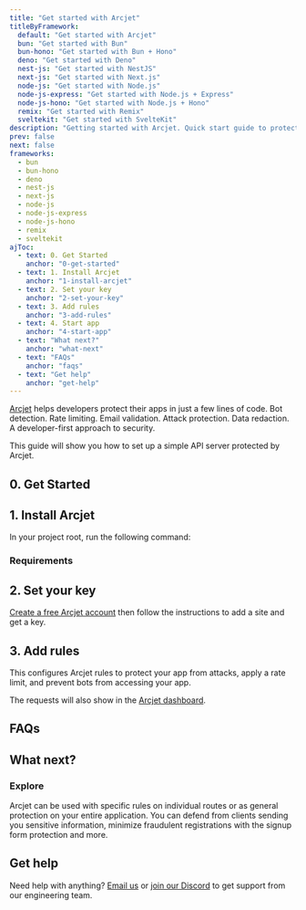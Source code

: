 ```yaml
---
title: "Get started with Arcjet"
titleByFramework:
  default: "Get started with Arcjet"
  bun: "Get started with Bun"
  bun-hono: "Get started with Bun + Hono"
  deno: "Get started with Deno"
  nest-js: "Get started with NestJS"
  next-js: "Get started with Next.js"
  node-js: "Get started with Node.js"
  node-js-express: "Get started with Node.js + Express"
  node-js-hono: "Get started with Node.js + Hono"
  remix: "Get started with Remix"
  sveltekit: "Get started with SvelteKit"
description: "Getting started with Arcjet. Quick start guide to protect your app from attacks, apply a rate limit, and prevent bots from accessing your NestJS, Next.js, Node.js, Bun, or SvelteKit app."
prev: false
next: false
frameworks:
  - bun
  - bun-hono
  - deno
  - nest-js
  - next-js
  - node-js
  - node-js-express
  - node-js-hono
  - remix
  - sveltekit
ajToc:
  - text: 0. Get Started
    anchor: "0-get-started"
  - text: 1. Install Arcjet
    anchor: "1-install-arcjet"
  - text: 2. Set your key
    anchor: "2-set-your-key"
  - text: 3. Add rules
    anchor: "3-add-rules"
  - text: 4. Start app
    anchor: "4-start-app"
  - text: "What next?"
    anchor: "what-next"
  - text: "FAQs"
    anchor: "faqs"
  - text: "Get help"
    anchor: "get-help"
---
```













[Arcjet](https://arcjet.com/) helps developers protect their apps in just a few
lines of code. Bot detection. Rate limiting. Email validation. Attack
protection. Data redaction. A developer-first approach to security.

This guide will show you how to set up a simple API server protected by Arcjet.

<FrameworkLinks title="Choose a framework" client:load />

## 0. Get Started

<SlotByFramework client:load>
  <BunStep0 slot="bun" />
  <BunHonoStep0 slot="bun-hono" />
  <DenoStep0 slot="deno" />
  <NestJsStep0 slot="nest-js" />
  <NextJsStep0 slot="next-js" />
  <NodeJsStep0 slot="node-js" />
  <NodeJsExpressStep0 slot="node-js-express" />
  <NodeJsHonoStep0 slot="node-js-hono" />
  <RemixStep0 slot="remix" />
  <SvelteKitStep0 slot="sveltekit" />
</SlotByFramework>

## 1. Install Arcjet

In your project root, run the following command:

<SlotByFramework client:load>
  <BunStep1 slot="bun" />
  <BunHonoStep1 slot="bun-hono" />
  <DenoStep1 slot="deno" />
  <NestJsStep1 slot="nest-js" />
  <NextJsStep1 slot="next-js" />
  <NodeJsStep1 slot="node-js" />
  <NodeJsExpressStep1 slot="node-js-express" />
  <NodeJsHonoStep1 slot="node-js-hono" />
  <RemixStep1 slot="remix" />
  <SvelteKitStep1 slot="sveltekit" />
</SlotByFramework>

### Requirements

<SlotByFramework client:load>
  <BunRequirements slot="bun" />
  <BunHonoRequirements slot="bun-hono" />
  <DenoRequirements slot="deno" />
  <NestJsRequirements slot="nest-js" />
  <NextJsRequirements slot="next-js" />
  <NodeJsRequirements slot="node-js" />
  <NodeJsExpressRequirements slot="node-js-express" />
  <NodeJsHonoRequirements slot="node-js-hono" />
  <RemixRequirements slot="remix" />
  <SvelteKitRequirements slot="sveltekit" />
</SlotByFramework>

## 2. Set your key

[Create a free Arcjet account](https://app.arcjet.com) then follow the
instructions to add a site and get a key.

<SlotByFramework client:load>
  <BunStep2 slot="bun" />
  <BunHonoStep2 slot="bun-hono" />
  <DenoStep2 slot="deno" />
  <NestJsStep2 slot="nest-js" />
  <NextJsStep2 slot="next-js" />
  <NodeJsStep2 slot="node-js" />
  <NodeJsExpressStep2 slot="node-js-express" />
  <NodeJsHonoStep2 slot="node-js-hono" />
  <RemixStep2 slot="remix" />
  <SvelteKitStep2 slot="sveltekit" />
</SlotByFramework>

## 3. Add rules

This configures Arcjet rules to protect your app from attacks, apply a rate
limit, and prevent bots from accessing your app.

<SlotByFramework client:load>
  <BunStep3 slot="bun" />
  <BunHonoStep3 slot="bun-hono" />
  <DenoStep3 slot="deno" />
  <NestJsStep3 slot="nest-js" />
  <NextJsStep3 slot="next-js" />
  <NodeJsStep3 slot="node-js" />
  <NodeJsExpressStep3 slot="node-js-express" />
  <NodeJsHonoStep3 slot="node-js-hono" />
  <RemixStep3 slot="remix" />
  <SvelteKitStep3 slot="sveltekit" />
</SlotByFramework>

<SlotByFramework client:load>
  <BunStep4 slot="bun" />
  <BunHonoStep4 slot="bun-hono" />
  <DenoStep4 slot="deno" />
  <NestJsStep4 slot="nest-js" />
  <NextJsStep4 slot="next-js" />
  <NodeJsStep4 slot="node-js" />
  <NodeJsExpressStep4 slot="node-js-express" />
  <NodeJsHonoStep4 slot="node-js-hono" />
  <RemixStep4 slot="remix" />
  <SvelteKitStep4 slot="sveltekit" />
</SlotByFramework>

The requests will also show in the [Arcjet dashboard](https://app.arcjet.com).

## FAQs

<FAQs />

## What next?

<SlotByFramework client:load>
  <Fragment slot="next-js">
    <LinkCard
      title="Site-wide bot protection"
      href="/bot-protection/quick-start#3-add-bot-protection"
      description="Use middleware to protect your entire app."
    />
  </Fragment>
</SlotByFramework>
<CardGrid>
  <LinkCard
    title="Customize allowed bots"
    href="/bot-protection/identifying-bots"
    description="Identify bots and configure allow/deny lists."
  />
  <LinkCard
    title="Testing"
    href="/testing"
    description="Write tests for your rules."
  />
</CardGrid>

### Explore

Arcjet can be used with specific rules on individual routes or as general
protection on your entire application. You can defend from clients sending
you sensitive information, minimize fraudulent registrations with
the signup form protection and more.

<CardGrid>
  <LinkCard
    title="Example apps"
    href="https://github.com/arcjet/arcjet-js/tree/main/examples"
    description="Check out the examples."
  />
  <LinkCard
    title="Learn how Arcjet works"
    href="/architecture"
    description="Arcjet's architecture."
  />
  <SdkReferenceLinkByFramework />
</CardGrid>

## Get help

Need help with anything? [Email us](mailto:support@arcjet.com) or [join our
Discord](https://arcjet.com/discord) to get support from our engineering team.
